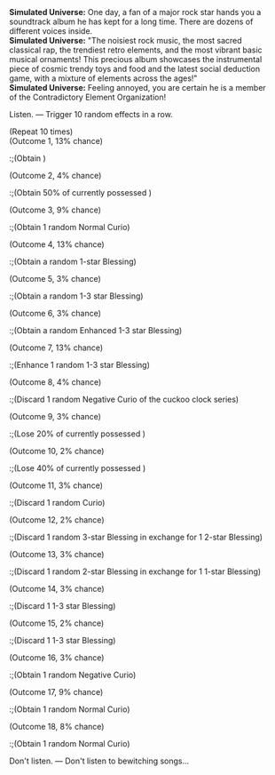 {{Dialogue Start}}
:'''Simulated Universe:''' One day, a fan of a major rock star hands you a soundtrack album he has kept for a long time. There are dozens of different voices inside.
:'''Simulated Universe:''' "The noisiest rock music, the most sacred classical rap, the trendiest retro elements, and the most vibrant basic musical ornaments! This precious album showcases the instrumental piece of cosmic trendy toys and food and the latest social deduction game, with a mixture of elements across the ages!"
:'''Simulated Universe:''' Feeling annoyed, you are certain he is a member of the Contradictory Element Organization!
:{{DIcon|Star}} Listen. &mdash; Trigger 10 random effects in a row.
:;(Repeat 10 times)
:;(Outcome 1, 13% chance)
::;(Obtain {{Item|Cosmic Fragment|20|x=100}})
:;(Outcome 2, 4% chance)
::;(Obtain 50% of currently possessed {{Item|Cosmic Fragment|20}})
:;(Outcome 3, 9% chance)
::;(Obtain 1 random Normal Curio)
:;(Outcome 4, 13% chance)
::;(Obtain a random 1-star Blessing)
:;(Outcome 5, 3% chance)
::;(Obtain a random 1-3 star Blessing)
:;(Outcome 6, 3% chance)
::;(Obtain a random Enhanced 1-3 star Blessing)
:;(Outcome 7, 13% chance)
::;(Enhance 1 random 1-3 star Blessing)
:;(Outcome 8, 4% chance)
::;(Discard 1 random Negative Curio of the cuckoo clock series)
:;(Outcome 9, 3% chance)
::;(Lose 20% of currently possessed {{Item|Cosmic Fragment|20}})
:;(Outcome 10, 2% chance)
::;(Lose 40% of currently possessed {{Item|Cosmic Fragment|20}})
:;(Outcome 11, 3% chance)
::;(Discard 1 random Curio)
:;(Outcome 12, 2% chance)
::;(Discard 1 random 3-star Blessing in exchange for 1 2-star Blessing)
:;(Outcome 13, 3% chance)
::;(Discard 1 random 2-star Blessing in exchange for 1 1-star Blessing)
:;(Outcome 14, 3% chance)
::;(Discard 1 1-3 star Blessing)
:;(Outcome 15, 2% chance)
::;(Discard 1 1-3 star Blessing)
:;(Outcome 16, 3% chance)
::;(Obtain 1 random Negative Curio)
:;(Outcome 17, 9% chance)
::;(Obtain 1 random Normal Curio)
:;(Outcome 18, 8% chance)
::;(Obtain 1 random Normal Curio)
:{{DIcon|Star}} Don't listen. &mdash; Don't listen to bewitching songs...
{{Dialogue End}}